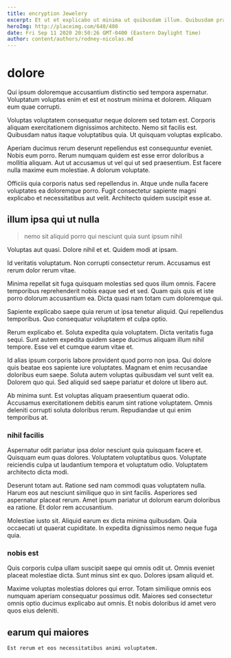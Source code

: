 ```yaml
---
title: encryption Jewelery
excerpt: Et ut et explicabo ut minima ut quibusdam illum. Quibusdam praesentium eveniet commodi. Veritatis voluptatem et omnis officiis officiis quia mollitia est. Officiis quas fugiat fugiat pariatur pariatur eum tempore laboriosam. Delectus maxime facilis ut inventore. Velit ab qui provident.
heroImg: http://placeimg.com/640/480
date: Fri Sep 11 2020 20:50:26 GMT-0400 (Eastern Daylight Time)
author: content/authors/rodney-nicolas.md
---
```

# dolore

Qui ipsum doloremque accusantium distinctio sed tempora aspernatur. Voluptatum voluptas enim et est et nostrum minima et dolorem. Aliquam eum quae corrupti.
  
Voluptas voluptatem consequatur neque dolorem sed totam est. Corporis aliquam exercitationem dignissimos architecto. Nemo sit facilis est. Quibusdam natus itaque voluptatibus quia. Ut quisquam voluptas explicabo.
  
Aperiam ducimus rerum deserunt repellendus est consequuntur eveniet. Nobis eum porro. Rerum numquam quidem est esse error doloribus a mollitia aliquam. Aut ut accusamus ut vel qui ut sed praesentium. Est facere nulla maxime eum molestiae. A dolorum voluptate.
  
Officiis quia corporis natus sed repellendus in. Atque unde nulla facere voluptates ea doloremque porro. Fugit consectetur sapiente magni explicabo et necessitatibus aut velit. Architecto quidem suscipit esse at.

## illum ipsa qui ut nulla

> nemo sit aliquid porro qui nesciunt quia sunt ipsum nihil

Voluptas aut quasi. Dolore nihil et et. Quidem modi at ipsam.
  
Id veritatis voluptatum. Non corrupti consectetur rerum. Accusamus est rerum dolor rerum vitae.
  
Minima repellat sit fuga quisquam molestias sed quos illum omnis. Facere temporibus reprehenderit nobis eaque sed et sed. Quam quis quis et iste porro dolorum accusantium ea. Dicta quasi nam totam cum doloremque qui.
  
Sapiente explicabo saepe quia rerum ut ipsa tenetur aliquid. Qui repellendus temporibus. Quo consequatur voluptatem et culpa optio.
  
Rerum explicabo et. Soluta expedita quia voluptatem. Dicta veritatis fuga sequi. Sunt autem expedita quidem saepe ducimus aliquam illum nihil tempore. Esse vel et cumque earum vitae et.
  
Id alias ipsum corporis labore provident quod porro non ipsa. Qui dolore quis beatae eos sapiente iure voluptates. Magnam et enim recusandae doloribus eum saepe. Soluta autem voluptas quibusdam vel sunt velit ea. Dolorem quo qui. Sed aliquid sed saepe pariatur et dolore ut libero aut.
  
Ab minima sunt. Est voluptas aliquam praesentium quaerat odio. Accusamus exercitationem debitis earum sint ratione voluptatem. Omnis deleniti corrupti soluta doloribus rerum. Repudiandae ut qui enim temporibus at.

### nihil facilis

Aspernatur odit pariatur ipsa dolor nesciunt quia quisquam facere et. Quisquam eum quas dolores. Voluptatem voluptatibus quos. Voluptate reiciendis culpa ut laudantium tempora et voluptatum odio. Voluptatem architecto dicta modi.
  
Deserunt totam aut. Ratione sed nam commodi quas voluptatem nulla. Harum eos aut nesciunt similique quo in sint facilis. Asperiores sed aspernatur placeat rerum. Amet ipsum pariatur ut dolorum earum doloribus ea ratione. Et dolor rem accusantium.
  
Molestiae iusto sit. Aliquid earum ex dicta minima quibusdam. Quia occaecati ut quaerat cupiditate. In expedita dignissimos nemo neque fuga quia.

### nobis est

Quis corporis culpa ullam suscipit saepe qui omnis odit ut. Omnis eveniet placeat molestiae dicta. Sunt minus sint ex quo. Dolores ipsam aliquid et.
  
Maxime voluptas molestias dolores qui error. Totam similique omnis eos numquam aperiam consequatur possimus odit. Maiores sed consectetur omnis optio ducimus explicabo aut omnis. Et nobis doloribus id amet vero quos eius deleniti.

## earum qui maiores

```text
Est rerum et eos necessitatibus animi voluptatem.
```

